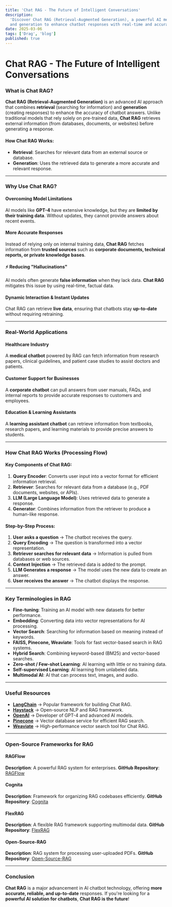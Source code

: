 ```yaml
---
title: 'Chat RAG - The Future of Intelligent Conversations'
description:
  'Discover Chat RAG (Retrieval-Augmented Generation), a powerful AI method that combines retrieval
  and generation to enhance chatbot responses with real-time and accurate data.'
date: 2025-03-06
tags: ['Drag', 'blog']
published: true
---
```


# Chat RAG - The Future of Intelligent Conversations

### What is Chat RAG?

**Chat RAG (Retrieval-Augmented Generation)** is an advanced AI approach that combines **retrieval**
(searching for information) and **generation** (creating responses) to enhance the accuracy of
chatbot answers. Unlike traditional models that rely solely on pre-trained data, **Chat RAG**
retrieves external information (from databases, documents, or websites) before generating a
response.

#### How Chat RAG Works:

- **Retrieval**: Searches for relevant data from an external source or database.
- **Generation**: Uses the retrieved data to generate a more accurate and relevant response.

---

### Why Use Chat RAG?

#### Overcoming Model Limitations

AI models like **GPT-4** have extensive knowledge, but they are **limited by their training data**.
Without updates, they cannot provide answers about recent events.

#### More Accurate Responses

Instead of relying only on internal training data, **Chat RAG** fetches information from **trusted
sources** such as **corporate documents, technical reports, or private knowledge bases**.

#### ⚡ Reducing "Hallucinations"

AI models often generate **false information** when they lack data. **Chat RAG** mitigates this
issue by using real-time, factual data.

#### Dynamic Interaction & Instant Updates

Chat RAG can retrieve **live data**, ensuring that chatbots stay **up-to-date** without requiring
retraining.

---

### Real-World Applications

#### **Healthcare Industry**

A **medical chatbot** powered by RAG can fetch information from research papers, clinical
guidelines, and patient case studies to assist doctors and patients.

#### **Customer Support for Businesses**

A **corporate chatbot** can pull answers from user manuals, FAQs, and internal reports to provide
accurate responses to customers and employees.

#### **Education & Learning Assistants**

A **learning assistant chatbot** can retrieve information from textbooks, research papers, and
learning materials to provide precise answers to students.

---

### How Chat RAG Works (Processing Flow)

#### Key Components of Chat RAG:

1. **Query Encoder**: Converts user input into a vector format for efficient information retrieval.
2. **Retriever**: Searches for relevant data from a database (e.g., PDF documents, websites, or
   APIs).
3. **LLM (Large Language Model)**: Uses retrieved data to generate a response.
4. **Generator**: Combines information from the retriever to produce a human-like response.

#### Step-by-Step Process:

1. **User asks a question** → The chatbot receives the query.
2. **Query Encoding** → The question is transformed into a vector representation.
3. **Retriever searches for relevant data** → Information is pulled from databases or web sources.
4. **Context Injection** → The retrieved data is added to the prompt.
5. **LLM Generates a response** → The model uses the new data to create an answer.
6. **User receives the answer** → The chatbot displays the response.

---

### Key Terminologies in RAG

- **Fine-tuning**: Training an AI model with new datasets for better performance.
- **Embedding**: Converting data into vector representations for AI processing.
- **Vector Search**: Searching for information based on meaning instead of keywords.
- **FAISS, Pinecone, Weaviate**: Tools for fast vector-based search in RAG systems.
- **Hybrid Search**: Combining keyword-based (BM25) and vector-based searches.
- **Zero-shot / Few-shot Learning**: AI learning with little or no training data.
- **Self-supervised Learning**: AI learning from unlabeled data.
- **Multimodal AI**: AI that can process text, images, and audio.

---

### Useful Resources

- **[LangChain](https://www.langchain.com/)** → Popular framework for building Chat RAG.
- **[Haystack](https://haystack.deepset.ai/)** → Open-source NLP and RAG framework.
- **[OpenAI](https://openai.com/)** → Developer of GPT-4 and advanced AI models.
- **[Pinecone](https://www.pinecone.io/)** → Vector database service for efficient RAG search.
- **[Weaviate](https://weaviate.io/)** → High-performance vector search tool for Chat RAG.

---

### Open-Source Frameworks for RAG

#### **RAGFlow**

**Description**: A powerful RAG system for enterprises. **GitHub Repository**:
[RAGFlow](https://github.com/example/ragflow)

#### **Cognita**

**Description**: Framework for organizing RAG codebases efficiently. **GitHub Repository**:
[Cognita](https://github.com/example/cognita)

#### **FlexRAG**

**Description**: A flexible RAG framework supporting multimodal data. **GitHub Repository**:
[FlexRAG](https://github.com/example/flexrag)

#### **Open-Source-RAG**

**Description**: RAG system for processing user-uploaded PDFs. **GitHub Repository**:
[Open-Source-RAG](https://github.com/example/open-source-rag)

---

### Conclusion

**Chat RAG** is a major advancement in AI chatbot technology, offering **more accurate, reliable,
and up-to-date** responses. If you're looking for a **powerful AI solution for chatbots**, **Chat
RAG is the future**!
